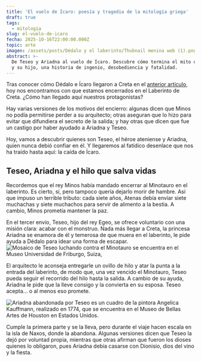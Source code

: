 ```yaml
---
title: 'El vuelo de Ícaro: poesía y tragedia de la mitología griega'
draft: true
tags:
  - mitología
slug: el-vuelo-de-icaro
fecha: 2025-10-16T22:00:00.000Z
topic: arte
imagen: /assets/posts/Dédalo y el laberinto/Thubnail menina web (1).png
abstract: >-
  De Teseo y Ariadna al vuelo de Ícaro. Descubre cómo termina el mito de Dédalo
  y su hijo, una historia de ingenio, desobediencia y fatalidad.
---
```


Tras conocer cómo Dédalo e Ícaro llegaron a Creta en el [anterior artículo](https://www.lameninaperdida.art/posts/dedalo-y-el-laberinto-creta), hoy nos encontramos con que estamos encerrados en el Laberinto de Creta. ¿Cómo han llegado aquí nuestros protagonistas? 

Hay varias versiones de los motivos del encierro: algunas dicen que Minos no podía permitirse perder a su arquitecto; otras aseguran que lo hizo para evitar que difundiera el secreto de la salida; y hay otras que dicen que fue un castigo por haber ayudado a Ariadna y Teseo.

Hoy, vamos a descubrir quienes son Teseo, el héroe ateniense y Ariadna, quien nunca debió confiar en él. Y llegaremos al fatídico desenlace que nos ha traído hasta aquí: la caída de Ícaro.

## Teseo, Ariadna y el hilo que salva vidas

Recordemos que el rey Minos había mandado encerrar al Minotauro en el laberinto. Es cierto, sí, pero tampoco quería dejarlo morir de hambre. Así que impuso un terrible tributo: cada siete años, Atenas debía enviar siete muchachas y siete muchachos para servir de alimento a la bestia. A cambio, Minos prometía mantener la paz.

En el tercer envío, Teseo, hijo del rey Egeo, se ofrece voluntario con una misión clara: acabar con el monstruo. Nada más llegar a Creta, la princesa Ariadna se enamora de él y temerosa de que muera en el laberinto, le pide ayuda a Dédalo para idear una forma de escapar.![Mosaico de Teseo luchando contra el Minotauro se encuentra en el Museo Universidad de Friburgo, Suiza,](</assets/posts/Dédalo y el laberinto/Teseo y el minotauro.webp> "Mosaico de Teseo luchando contra el Minotauro (S. II)")

El arquitecto le aconseja entregarle un ovillo de hilo y atar la punta a la entrada del laberinto, de modo que, una vez vencido el Minotauro, Teseo pueda seguir el recorrido del hilo hasta la salida. A cambio de su ayuda, Ariadna le pide que la lleve consigo y la convierta en su esposa. Teseo acepta… o al menos eso promete.

![Ariadna abandonada por Teseo es un cuadro de la pintora Angelica Kauffmann, realizado en 1774, que se encuentra en el Museo de Bellas Artes de Houston en Estados Unidos.](</assets/posts/Dédalo y el laberinto/Ariadna abandonada por Teseo.webp> "Angelica Kauffmann, Ariadna abandonada por Teseo, 1774")

Cumple la primera parte y se la lleva, pero durante el viaje hacen escala en la isla de Naxos, donde la abandona. Algunas versiones dicen que Teseo la dejó por voluntad propia, mientras que otras afirman que fueron los dioses quienes lo obligaron, pues Ariadna debía casarse con Dionisio, dios del vino y la fiesta.
